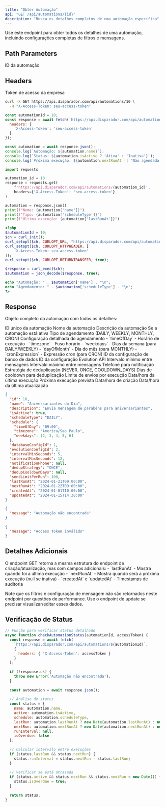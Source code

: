 ```yaml
---
title: "Obter Automação"
api: "GET /api/automations/{id}"
description: "Busca os detalhes completos de uma automação específica"
---
```


<Tip>
Use este endpoint para obter todos os detalhes de uma automação, incluindo configurações completas de filtros e mensagens.
</Tip>

## Path Parameters

<ParamField path="id" type="number" required>
  ID da automação
</ParamField>

## Headers

<ParamField header="X-Access-Token" type="string" required>
  Token de acesso da empresa
</ParamField>

<RequestExample>

```bash cURL
curl -X GET https://api.disparador.com/api/automations/10 \
  -H "X-Access-Token: seu-access-token"
```

```javascript JavaScript
const automationId = 10;
const response = await fetch(`https://api.disparador.com/api/automations/${automationId}`, {
  headers: {
    'X-Access-Token': 'seu-access-token'
  }
});

const automation = await response.json();
console.log(`Automação: ${automation.name}`);
console.log(`Status: ${automation.isActive ? 'Ativa' : 'Inativa'}`);
console.log(`Próxima execução: ${automation.nextRunAt || 'Não agendada'}`);
```

```python Python
import requests

automation_id = 10
response = requests.get(
    f'https://api.disparador.com/api/automations/{automation_id}',
    headers={'X-Access-Token': 'seu-access-token'}
)

automation = response.json()
print(f"Nome: {automation['name']}")
print(f"Tipo: {automation['scheduleType']}")
print(f"Última execução: {automation['lastRunAt']}")
```

```php PHP
<?php
$automationId = 10;
$ch = curl_init();
curl_setopt($ch, CURLOPT_URL, "https://api.disparador.com/api/automations/{$automationId}");
curl_setopt($ch, CURLOPT_HTTPHEADER, [
    'X-Access-Token: seu-access-token'
]);
curl_setopt($ch, CURLOPT_RETURNTRANSFER, true);

$response = curl_exec($ch);
$automation = json_decode($response, true);

echo "Automação: " . $automation['name'] . "\n";
echo "Agendamento: " . $automation['scheduleType'] . "\n";
?>
```

</RequestExample>

## Response

Objeto completo da automação com todos os detalhes:

<ResponseField name="id" type="number">
  ID único da automação
</ResponseField>

<ResponseField name="name" type="string">
  Nome da automação
</ResponseField>

<ResponseField name="description" type="string">
  Descrição da automação
</ResponseField>

<ResponseField name="isActive" type="boolean">
  Se a automação está ativa
</ResponseField>

<ResponseField name="scheduleType" type="string">
  Tipo de agendamento (DAILY, WEEKLY, MONTHLY, CRON)
</ResponseField>

<ResponseField name="schedule" type="object">
  Configuração detalhada do agendamento
  
  <Expandable title="Campos do schedule">
    - `timeOfDay` - Horário de execução
    - `timezone` - Fuso horário
    - `weekdays` - Dias da semana (para DAILY/WEEKLY)
    - `dayOfMonth` - Dia do mês (para MONTHLY)
    - `cronExpression` - Expressão cron (para CRON)
  </Expandable>
</ResponseField>

<ResponseField name="databaseConfigId" type="number">
  ID da configuração de banco de dados
</ResponseField>

<ResponseField name="evolutionConfigId" type="number">
  ID da configuração Evolution API
</ResponseField>

<ResponseField name="intervalMinSeconds" type="number">
  Intervalo mínimo entre mensagens
</ResponseField>

<ResponseField name="intervalMaxSeconds" type="number">
  Intervalo máximo entre mensagens
</ResponseField>

<ResponseField name="notificationPhone" type="string">
  Telefone para notificação
</ResponseField>

<ResponseField name="dedupStrategy" type="string">
  Estratégia de deduplicação (NEVER, ONCE, COOLDOWN_DAYS)
</ResponseField>

<ResponseField name="dedupCooldownDays" type="number">
  Dias de cooldown para deduplicação
</ResponseField>

<ResponseField name="sendLimitPerRun" type="number">
  Limite de envios por execução
</ResponseField>

<ResponseField name="lastRunAt" type="string">
  Data/hora da última execução
</ResponseField>

<ResponseField name="nextRunAt" type="string">
  Próxima execução prevista
</ResponseField>

<ResponseField name="createdAt" type="string">
  Data/hora de criação
</ResponseField>

<ResponseField name="updatedAt" type="string">
  Data/hora da última atualização
</ResponseField>

<ResponseExample>

```json 200 - Sucesso
{
  "id": 10,
  "name": "Aniversariantes do Dia",
  "description": "Envia mensagem de parabéns para aniversariantes",
  "isActive": true,
  "scheduleType": "DAILY",
  "schedule": {
    "timeOfDay": "09:00",
    "timezone": "America/Sao_Paulo",
    "weekdays": [2, 3, 4, 5, 6]
  },
  "databaseConfigId": 1,
  "evolutionConfigId": 2,
  "intervalMinSeconds": 5,
  "intervalMaxSeconds": 12,
  "notificationPhone": null,
  "dedupStrategy": "ONCE",
  "dedupCooldownDays": null,
  "sendLimitPerRun": 100,
  "lastRunAt": "2024-01-21T09:00:00",
  "nextRunAt": "2024-01-22T09:00:00",
  "createdAt": "2024-01-01T10:00:00",
  "updatedAt": "2024-01-15T14:30:00"
}
```

```json 404 - Não Encontrada
{
  "message": "Automação não encontrada"
}
```

```json 401 - Token Inválido
{
  "message": "Access token inválido"
}
```

</ResponseExample>

## Detalhes Adicionais

<Note>
O endpoint GET retorna a mesma estrutura do endpoint de criação/atualização, mas com campos adicionais:
- `lastRunAt` - Mostra quando foi a última execução
- `nextRunAt` - Mostra quando será a próxima execução (null se inativa)
- `createdAt` e `updatedAt` - Timestamps de auditoria

Note que os filtros e configuração de mensagem não são retornados neste endpoint por questões de performance. Use o endpoint de update se precisar visualizar/editar esses dados.
</Note>

## Verificação de Status

```javascript
// Função para verificar status detalhado
async function checkAutomationStatus(automationId, accessToken) {
  const response = await fetch(
    `https://api.disparador.com/api/automations/${automationId}`,
    {
      headers: { 'X-Access-Token': accessToken }
    }
  );
  
  if (!response.ok) {
    throw new Error('Automação não encontrada');
  }
  
  const automation = await response.json();
  
  // Análise de status
  const status = {
    name: automation.name,
    active: automation.isActive,
    schedule: automation.scheduleType,
    lastRun: automation.lastRunAt ? new Date(automation.lastRunAt) : null,
    nextRun: automation.nextRunAt ? new Date(automation.nextRunAt) : null,
    runInterval: null,
    isOverdue: false
  };
  
  // Calcular intervalo entre execuções
  if (status.lastRun && status.nextRun) {
    status.runInterval = status.nextRun - status.lastRun;
  }
  
  // Verificar se está atrasada
  if (status.active && status.nextRun && status.nextRun < new Date()) {
    status.isOverdue = true;
  }
  
  return status;
}
```


